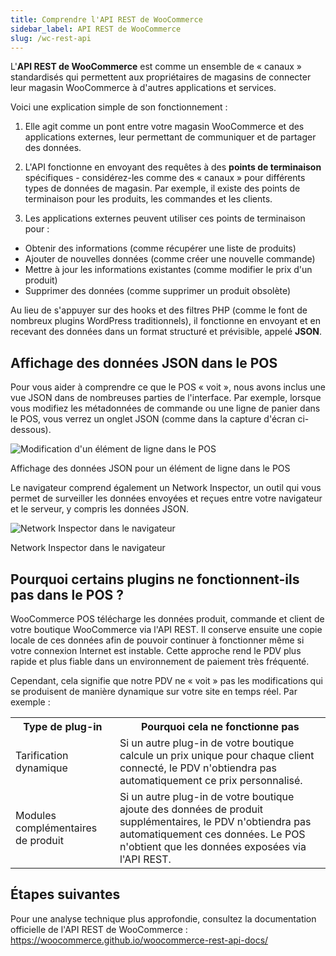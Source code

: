 ```yaml
---
title: Comprendre l'API REST de WooCommerce
sidebar_label: API REST de WooCommerce
slug: /wc-rest-api
---
```



L'**API REST de WooCommerce** est comme un ensemble de « canaux » standardisés qui permettent aux propriétaires de magasins de connecter leur magasin WooCommerce à d'autres applications et services.

Voici une explication simple de son fonctionnement :

1. Elle agit comme un pont entre votre magasin WooCommerce et des applications externes, leur permettant de communiquer et de partager des données.

2. L'API fonctionne en envoyant des requêtes à des **points de terminaison** spécifiques - considérez-les comme des « canaux » pour différents types de données de magasin. Par exemple, il existe des points de terminaison pour les produits, les commandes et les clients.

3. Les applications externes peuvent utiliser ces points de terminaison pour :
- Obtenir des informations (comme récupérer une liste de produits)
- Ajouter de nouvelles données (comme créer une nouvelle commande)
- Mettre à jour les informations existantes (comme modifier le prix d'un produit)
- Supprimer des données (comme supprimer un produit obsolète)

Au lieu de s'appuyer sur des hooks et des filtres PHP (comme le font de nombreux plugins WordPress traditionnels), il fonctionne en envoyant et en recevant des données dans un format structuré et prévisible, appelé **JSON**.

<LocalizedSVG svgName="wc-rest-api" />

## Affichage des données JSON dans le POS

Pour vous aider à comprendre ce que le POS « voit », nous avons inclus une vue JSON dans de nombreuses parties de l'interface.
Par exemple, lorsque vous modifiez les métadonnées de commande ou une ligne de panier dans le POS, vous verrez un onglet JSON (comme dans la capture d'écran ci-dessous).

<div class="image-container">
<Image
alt="Modification d'un élément de ligne dans le POS"
img="/img/edit-line-item.png"
height={400}
/>
<p class="image-caption">
Affichage des données JSON pour un élément de ligne dans le POS
</p>
</div>

Le navigateur comprend également un Network Inspector, un outil qui vous permet de surveiller les données envoyées et reçues entre votre navigateur et le serveur, y compris les données JSON.

<div class="image-container">
<Image
alt="Network Inspector dans le navigateur"
img="/img/network-inspector.png"
/>
<p class="image-caption">
Network Inspector dans le navigateur
</p>
</div>

## Pourquoi certains plugins ne fonctionnent-ils pas dans le POS ?

WooCommerce POS télécharge les données produit, commande et client de votre boutique WooCommerce via l'API REST.
Il conserve ensuite une copie locale de ces données afin de pouvoir continuer à fonctionner même si votre connexion Internet est instable.
Cette approche rend le PDV plus rapide et plus fiable dans un environnement de paiement très fréquenté.

Cependant, cela signifie que notre PDV ne « voit » pas les modifications qui se produisent de manière dynamique sur votre site en temps réel. Par exemple :

<table>
<tr>
<th style={{width: "200px"}}>Type de plug-in</th>
<th>Pourquoi cela ne fonctionne pas</th>
</tr>
<tr>
<td>Tarification dynamique</td>
<td>Si un autre plug-in de votre boutique calcule un prix unique pour chaque client connecté, le PDV n'obtiendra pas automatiquement ce prix personnalisé.</td>
</tr>
<tr>
<td>Modules complémentaires de produit</td>
<td>Si un autre plug-in de votre boutique ajoute des données de produit supplémentaires, le PDV n'obtiendra pas automatiquement ces données. Le POS n'obtient que les données exposées via l'API REST.</td>
</tr>
</table>

## Étapes suivantes

Pour une analyse technique plus approfondie, consultez la documentation officielle de l'API REST de WooCommerce :
https://woocommerce.github.io/woocommerce-rest-api-docs/
